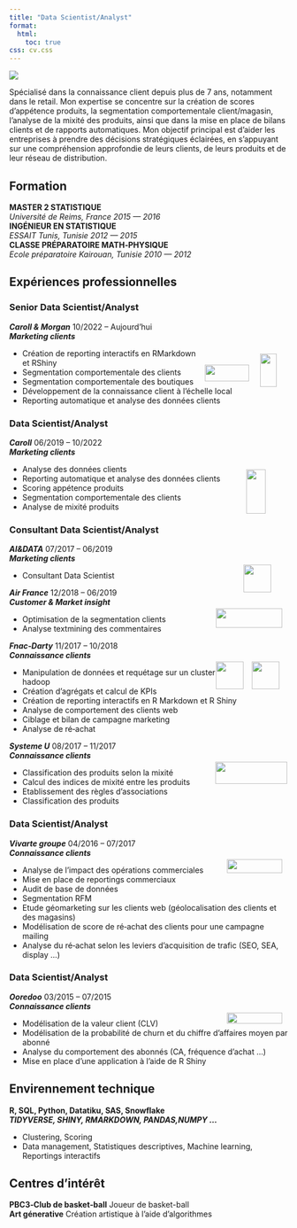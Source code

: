 ```yaml
---
title: "Data Scientist/Analyst"
format:
  html:
    toc: true
css: cv.css
---
```


<img src="img/abde.jpg"  class="imgcv">
<br>

<p class="auto">
Spécialisé dans la connaissance client depuis plus de 7 ans, notamment dans le retail. Mon expertise se concentre sur la création de scores d'appétence produits, la segmentation comportementale client/magasin, l'analyse de la mixité des produits, ainsi que dans la mise en place de bilans clients et de rapports automatiques. Mon objectif principal est d'aider les entreprises à prendre des décisions stratégiques éclairées, en s'appuyant sur une compréhension approfondie de leurs clients, de leurs produits et de leur réseau de distribution. </p>

## Formation

**MASTER 2 STATISTIQUE** <br>*Université de Reims, France*  [*2015 --- 2016*]{.cvdate} <br>
**INGÉNIEUR EN STATISTIQUE** <br> *ESSAIT Tunis, Tunisie*  [*2012 --- 2015*]{.cvdate}<br>
**CLASSE PRÉPARATOIRE MATH‑PHYSIQUE**  <br> *Ecole préparatoire Kairouan, Tunisie*  [*2010 --- 2012*]{.cvdate} 

## Expériences professionnelles 

### Senior Data Scientist/Analyst

***Caroll & Morgan*** [10/2022 -- Aujourd'hui]{.cvdate} <br> ![](img/crl-dark.png){width=30px height=60px style="float:right; margin-right:20px; margin-top:40px"} ![](img/mgn-dark.png){width=80px height=30px style="float:right; margin-right:20px; margin-top:60px"} 
***Marketing clients***

* Création de reporting interactifs en RMarkdown et RShiny
* Segmentation comportementale des clients
* Segmentation comportementale des boutiques
* Développement de la connaissance client à l’échelle local
* Reporting automatique et analyse des données clients

### Data Scientist/Analyst

***Caroll*** [06/2019 -- 10/2022]{.cvdate} <br> ![](img/crl-dark.png){width=35px height=80px style="float:right; margin-right:40px; margin-top:40px"} 
***Marketing clients***

* Analyse des données clients
* Reporting automatique et analyse des données clients
* Scoring appétence produits
* Segmentation comportementale des clients
* Analyse de mixité produits

### Consultant Data Scientist/Analyst {style="page-break-before: always"}

***AI&DATA*** [07/2017 -- 06/2019]{.cvdate} <br> ![](img/aid.png){width=50px height=50px style="float:right; margin-right:30px; margin-top:20px"} 
***Marketing clients***

* Consultant Data Scientist

***Air France*** [12/2018 -- 06/2019]{.cvdate} <br> ![](img/airfrance-dark.png){width=120px height=35px style="float:right; margin-right:10px; margin-top:20px"} 
***Customer & Market insight***

* Optimisation de la segmentation clients
* Analyse textmining des commentaires

***Fnac‑Darty*** [11/2017 -- 10/2018]{.cvdate} <br> ![](img/fnac.png){width=50px height=50px style="float:right; margin-right:15px; margin-top:20px"} ![](img/Darty-dark.png){width=50px height=50px style="float:right; margin-right:15px; margin-top:20px"}
***Connaissance clients***

* Manipulation de données et requétage sur un cluster hadoop
* Création d’agrégats et calcul de KPIs
* Création de reporting interactifs en R Markdown et R Shiny
* Analyse de comportement des clients web
* Ciblage et bilan de campagne marketing
* Analyse de ré‑achat

***Systeme U*** [08/2017 -- 11/2017]{.cvdate} <br> ![](img/Systeme_U_2009_logo.png){width=130px height=40px style="float:right; margin-right:1px; margin-top:20px"} 
***Connaissance clients***

* Classification des produits selon la mixité
* Calcul des indices de mixité entre les produits
* Etablissement des règles d’associations
* Classification des produits

### Data Scientist/Analyst
***Vivarte groupe*** [04/2016 -- 07/2017]{.cvdate} <br> ![](img/vivarte-dark.png){width=100px height=25px style="float:right; margin-right:10px; margin-top:20px"} 
***Connaissance clients***

* Analyse de l’impact des opérations commerciales
* Mise en place de reportings commerciaux
* Audit de base de données
* Segmentation RFM
* Etude géomarketing sur les clients web (géolocalisation des clients et des magasins)
* Modélisation de score de ré‑achat des clients pour une campagne mailing
* Analyse du ré‑achat selon les leviers d’acquisition de trafic (SEO, SEA, display …)

### Data Scientist/Analyst {style="page-break-before: always"} 
***Ooredoo*** [03/2015 -- 07/2015]{.cvdate} <br> ![](img/Ooredoo.png){width=100px height=20px style="float:right; margin-right:10px; margin-top:20px"} 
***Connaissance clients***

* Modélisation de la valeur client (CLV)
* Modélisation de la probabilité de churn et du chiffre d’affaires moyen par abonné
* Analyse du comportement des abonnés (CA, fréquence d’achat …)
* Mise en place d’une application à l’aide de R Shiny

## Envirennement technique

**R, SQL, Python, Datatiku, SAS, Snowflake** <br>
***TIDYVERSE, SHINY, RMARKDOWN, PANDAS,NUMPY ...***

* Clustering, Scoring
* Data management, Statistiques descriptives, Machine learning, Reportings interactifs

## Centres d’intérêt
**PBC3‑Club de basket‑ball** 
Joueur de basket-ball <br>
**Art génerative**
Création artistique à l'aide d'algorithmes

